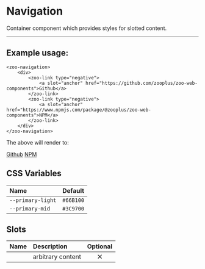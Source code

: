 # Navigation

Container component which provides styles for slotted content.

***

## Example usage:
	<zoo-navigation>
		<div>
			<zoo-link type="negative">
				<a slot="anchor" href="https://github.com/zooplus/zoo-web-components">Github</a>
			</zoo-link>
			<zoo-link type="negative">
				<a slot="anchor" href="https://www.npmjs.com/package/@zooplus/zoo-web-components">NPM</a>
			</zoo-link>
		</div>
	</zoo-navigation>

The above will render to:

<zoo-navigation>
	<div>
		<zoo-link type="negative">
			<a slot="anchor" href="https://github.com/zooplus/zoo-web-components">Github</a>
		</zoo-link>
		<zoo-link type="negative">
			<a slot="anchor" href="https://www.npmjs.com/package/@zooplus/zoo-web-components">NPM</a>
		</zoo-link>
	</div>
</zoo-navigation>

## CSS Variables
|        **Name**        |   **Default**  |
| :-------------------- |:--------------:|
| `--primary-light`      |    `#66B100`   |
| `--primary-mid`        |    `#3C9700`   |
## Slots
|      **Name**    |           **Description**          | **Optional** | 
| :--------------: | :---------------------------------|:-----------:|
|                  | arbitrary content                  | <svg viewBox="0 0 24 24" width="18" height="18"><path d="M19 6.4L17.6 5 12 10.6 6.4 5 5 6.4l5.6 5.6L5 17.6 6.4 19l5.6-5.6 5.6 5.6 1.4-1.4-5.6-5.6z"/></svg>
